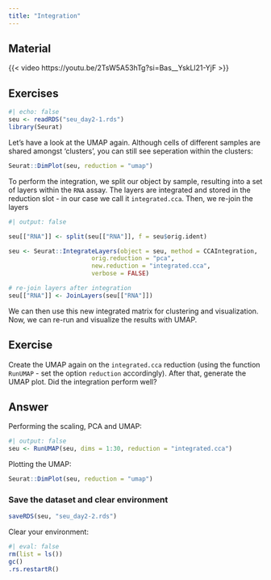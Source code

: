 ```yaml
---
title: "Integration"
---
```


## Material

{{< video https://youtu.be/2TsW5A53hTg?si=Bas__YskLl21-YjF >}}

## Exercises

```r
#| echo: false
seu <- readRDS("seu_day2-1.rds")
library(Seurat)
```

Let's have a look at the UMAP again. Although cells of different samples are shared amongst 'clusters', you can still see seperation within the clusters:

```r
Seurat::DimPlot(seu, reduction = "umap")
```

To perform the integration, we split our object by sample, resulting into a set of layers within the `RNA` assay. The layers are integrated and stored in the reduction slot - in our case we call it `integrated.cca`. Then, we re-join the layers

```r
#| output: false

seu[["RNA"]] <- split(seu[["RNA"]], f = seu$orig.ident)

seu <- Seurat::IntegrateLayers(object = seu, method = CCAIntegration,
                       orig.reduction = "pca",
                       new.reduction = "integrated.cca",
                       verbose = FALSE)

# re-join layers after integration
seu[["RNA"]] <- JoinLayers(seu[["RNA"]])
```


We can then use this new integrated matrix for clustering and visualization. Now, we can re-run and visualize the results with UMAP.

::: {.callout-important}
## Exercise
Create the UMAP again on the `integrated.cca` reduction (using the function `RunUMAP` - set the option `reduction` accordingly). After that, generate the UMAP plot. Did the integration perform well?
::: 

::: {.callout-tip collapse="true"}
## Answer

Performing the scaling, PCA and UMAP:

```r
#| output: false
seu <- RunUMAP(seu, dims = 1:30, reduction = "integrated.cca")
```

Plotting the UMAP:

```r
Seurat::DimPlot(seu, reduction = "umap")
```
::: 


### Save the dataset and clear environment


```r
saveRDS(seu, "seu_day2-2.rds")
```

Clear your environment:

```r
#| eval: false
rm(list = ls())
gc()
.rs.restartR()
```
